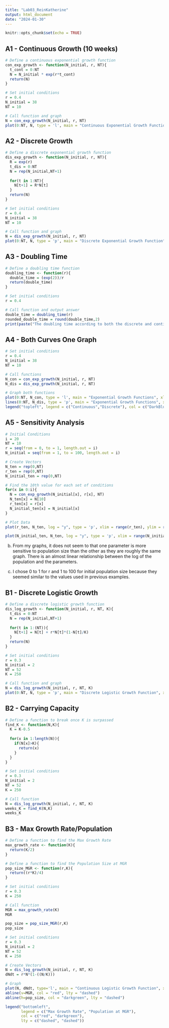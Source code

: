 ```yaml
---
title: "Lab03_ReinKatherine"
output: html_document
date: "2024-01-30"
---
```


```r
knitr::opts_chunk$set(echo = TRUE)
```

## A1 - Continuous Growth (10 weeks)

```r
# Define a continuous exponential growth function
con_exp_growth <- function(N_initial, r, NT){
  t_cont = 0:NT
  N = N_initial * exp(r*t_cont)
  return(N)
}

# Set initial conditions
r = 0.4
N_initial = 38
NT = 10

# Call function and graph
N = con_exp_growth(N_initial, r, NT)
plot(0:NT, N, type = 'l', main = "Continuous Exponential Growth Function", xlab = "Time", ylab = "Population Size", col = "DarkBlue")
```

## A2 - Discrete Growth

```r
# Define a discrete exponential growth function
dis_exp_growth <- function(N_initial, r, NT){
  R = exp(r)
  t_dis = 0:NT
  N = rep(N_initial,NT+1)
  
  for(t in 1:NT){
    N[t+1] = R*N[t]
  }
  return(N)
}

# Set initial conditions
r = 0.4
N_initial = 38
NT = 10

# Call function and graph
N = dis_exp_growth(N_initial, r, NT)
plot(0:NT, N, type = 'p', main = "Discrete Exponential Growth Function", xlab = "Time", ylab = "Population Size", col = "DarkBlue", pch = 16)
```

## A3 - Doubling Time

```r
# Define a doubling time function
doubling_time <- function(r){
  double_time = (exp(2))/r
  return(double_time)
}

# Set initial conditions
r = 0.4

# Call function and output answer
double_time = doubling_time(r)
rounded_double_time = round(double_time,2)
print(paste("The doubling time according to both the discrete and continuous functions is", rounded_double_time))
```

## A4 - Both Curves One Graph

```r
# Set initial conditions
r = 0.4
N_initial = 38
NT = 10

# Call functions
N_con = con_exp_growth(N_initial, r, NT)
N_dis = dis_exp_growth(N_initial, r, NT)

# Graph both functions
plot(0:NT, N_con, type = 'l', main = "Exponential Growth Functions", xlab = "Time", ylab = "Population Size", col = "DarkBlue", lwd = 2)
lines(0:NT, N_dis, type = 'p', main = "Exponential Growth Functions", xlab = "Time", ylab = "Population Size", col = "Red", pch = 16, lwd = 2)
legend("topleft", legend = c("Continuous","Discrete"), col = c("DarkBlue","Red"), lty = c(1, NA), pch = c(NA, 16), lwd = c(2,2))
```

## A5 - Sensitivity Analysis

```r
# Initial Conditions
i = 20
NT = 10
r = seq(from = 0, to = 1, length.out = i)
N_initial = seq(from = 1, to = 100, length.out = i)

# Create Vectors
N_ten = rep(0,NT)
r_ten = rep(0,NT)
N_initial_ten = rep(0,NT)

# Find the 10th value for each set of conditions
for(x in 0:i){
  N = con_exp_growth(N_initial[x], r[x], NT)
  N_ten[x] = N[10]
  r_ten[x] = r[x]
  N_initial_ten[x] = N_initial[x]
}

# Plot Data
plot(r_ten, N_ten, log = "y", type = 'p', xlim = range(r_ten), ylim = range(N_ten), main = "Sensitivity of r", xlab = "r", ylab = "Log of Population Size", col = "DarkBlue", lwd = 1, cex = 0.75)

plot(N_initial_ten, N_ten, log = "y", type = 'p', xlim = range(N_initial_ten), ylim = range(N_ten), main = "Sensitivity of Initial Population Size", xlab = "Initial Population Size", ylab = "Log of Population Size", col = "DarkBlue", lwd = 1, cex = 0.75)
```

b) From my graphs, it does not seem to that one parameter is more sensitive to population size than the other as they are roughly the same graph. There is an almost linear relationship between the log of the population and the parameters. 

c) I chose 0 to 1 for r and 1 to 100 for initial population size because they seemed similar to the values used in previous examples. 

## B1 - Discrete Logistic Growth

```r
# Define a discrete logistic growth function
dis_log_growth <- function(N_initial, r, NT, K){
  t_dis = 0:NT
  N = rep(N_initial,NT+1)
  
  for(t in 1:(NT)){
    N[t+1] = N[t] + r*N[t]*(1-N[t]/K)
  }
  return(N)
}

# Set initial conditions
r = 0.3
N_initial = 2
NT = 52
K = 250

# Call function and graph
N = dis_log_growth(N_initial, r, NT, K)
plot(0:NT, N, type = 'p', main = "Discrete Logistic Growth Function", xlab = "Time", ylab = "Population Size", col = "DarkBlue")
```

## B2 - Carrying Capacity

```r
# Define a function to break once K is surpassed
find_K <- function(N,K){
  K = K-0.5
  
  for(x in 1:length(N)){
    if(N[x]>K){
      return(x)
    }
  }
}

# Set initial conditions
r = 0.3
N_initial = 2
NT = 52
K = 250

# Call function
N = dis_log_growth(N_initial, r, NT, K)
weeks_K = find_K(N,K)
weeks_K
```

## B3 - Max Growth Rate/Population

```r
# Define a function to find the Max Growth Rate
max_growth_rate <- function(K){
  return(K/2)
}

# Define a function to find the Population Size at MGR
pop_size_MGR <- function(r,K){
  return((r*K)/4)
}

# Set initial conditions
r = 0.3
K = 250

# Call function
MGR = max_growth_rate(K)
MGR

pop_size = pop_size_MGR(r,K)
pop_size

# Set initial conditions
r = 0.3
N_initial = 2
NT = 52
K = 250

# Create Vectors
N = dis_log_growth(N_initial, r, NT, K)
dNdt = r*N*(1-((N/K)))

# Graph
plot(N, dNdt, type='l', main = "Continuous Logistic Growth Function", xlab = "N", ylab = "dN/dt", col = "black")
abline(v=MGR, col = "red", lty = "dashed")
abline(h=pop_size, col = "darkgreen", lty = "dashed")

legend("bottomleft", 
       legend = c("Max Growth Rate", "Population at MGR"), 
       col = c("red", "darkgreen"), 
       lty = c("dashed", "dashed"))

```




